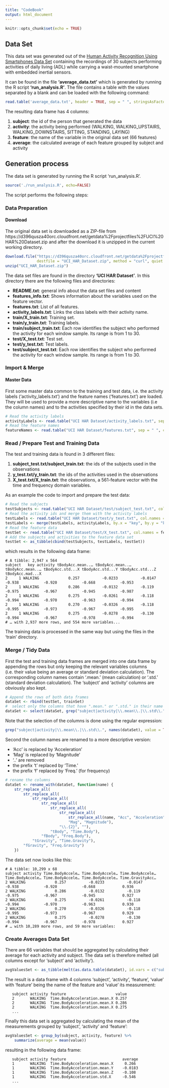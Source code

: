 ```yaml
---
title: "CodeBook"
output: html_document
---
```


```r
knitr::opts_chunk$set(echo = TRUE)
```

## Data Set

This data set was generated out of the [Human Activity Recognition Using Smartphones Data Set](http://archive.ics.uci.edu/ml/datasets/Human+Activity+Recognition+Using+Smartphones) 
containing the recordings of 30 subjects performing activities of daily living (ADL) 
while carrying a waist-mounted smartphone with embedded inertial sensors.

It can be found in the file **'average_data.txt'** which is generated by 
running the R script **'run_analysis.R'**. The file contains a table with the values
separated by a blank and can be loaded with the following command:

```r
read.table('average_data.txt', header = TRUE, sep = " ", stringsAsFactors = TRUE)
```

The resulting data frame has 4 columns:

1. **subject**: the id of the person that generated the data
2. **activity**: the activity being performed (WALKING, WALKING_UPSTAIRS, WALKING_DOWNSTAIRS, SITTING, STANDING, LAYING)
3. **feature**: the name of the variable in the original data set (66 features)
4. **average**: the calculated average of each feature grouped by subject and activity

## Generation process

The data set is generated by running the R script 'run_analysis.R'. 

```r
source('./run_analysis.R', echo=FALSE)
```

The script performs the following steps:

### Data Preparation

#### Download
The original data set is downloaded as a ZIP-file from https://d396qusza40orc.cloudfront.net/getdata%2Fprojectfiles%2FUCI%20HAR%20Dataset.zip 
and after the download it is unzipped in the current working directory.

```r
download.file("https://d396qusza40orc.cloudfront.net/getdata%2Fprojectfiles%2FUCI%20HAR%20Dataset.zip",
              destfile = "UCI_HAR_Dataset.zip", method = "curl", quiet = TRUE)
unzip("UCI_HAR_Dataset.zip")
```

The data set files are found in the directory **'UCI HAR Dataset'**. In this directory there are 
the following files and directories:

* **README.txt**: general info about the data set files and content
* **features_info.txt**: Shows information about the variables used on the feature vector.
* **features.txt**: List of all features.
* **activity_labels.txt**: Links the class labels with their activity name.
* **train/X_train.txt**: Training set.
* **train/y_train.txt**: Training labels.
* **train/subject_train.txt**: Each row identifies the subject who performed the activity for each window sample. Its range is from 1 to 30.
* **test/X_test.txt**: Test set.
* **test/y_test.txt**: Test labels.
* **test/subject_test.txt**: Each row identifies the subject who performed the activity for each window sample. Its range is from 1 to 30.

### Import & Merge

#### Master Data
First some master data common to the training and test data, i.e. the activity labels 
('activity_labels.txt') and the feature names ('features.txt') are loaded. They will
be used to provide a more descriptive name to the variables (i.e the column names) and
to the activities specified by their id in the data sets.

```r
# Read the activity labels
activityLabels <- read.table("UCI HAR Dataset/activity_labels.txt", sep = " ", col.names = c("key", "activity"))
# Read the feature names
featureNames <- read.table("UCI HAR Dataset/features.txt", sep = " ", col.names = c("key", "feature"))
```

### Read / Prepare Test and Training Data

The test and training data is found in 3 different files:

1. **subject_test.txt/subject_train.txt**: the ids of the subjects used in the observations
2. **y_test.txt/y_train.txt**: the ids of the activities used in the observations
3. **X_test.txt/X_train.txt**: the observations, a 561-feature vector with the time and frequency domain variables.

As an example the code to import and prepare the test data:

```r
# Read the subjects
testSubjects <- read.table("UCI HAR Dataset/test/subject_test.txt", col.names = c("subject"))
# Read the activity ids and merge them with the activity labels
testLabels <- read.table("UCI HAR Dataset/test/y_test.txt", col.names = c("key"))
testLabels <- merge(testLabels, activityLabels, by.x = "key", by.y = "key")
# Read the feature data
testSet <- read.table("UCI HAR Dataset/test/X_test.txt", col.names = featureNames$feature)
# Add the subjects and activities to the feature data set
testSet <- as_tibble(cbind(testSubjects, testLabels, testSet))
```

which results in the following data frame:

    # A tibble: 2,947 x 564
    subject   key activity tBodyAcc.mean..… tBodyAcc.mean..… tBodyAcc.mean..… tBodyAcc.std...X tBodyAcc.std...Y tBodyAcc.std...Z tBodyAcc.mad...X
    2     1 WALKING             0.257          -0.0233          -0.0147           -0.938           -0.920           -0.668           -0.953
    2     1 WALKING             0.286          -0.0132          -0.119            -0.975           -0.967           -0.945           -0.987
    2     1 WALKING             0.275          -0.0261          -0.118            -0.994           -0.970           -0.963           -0.994
    2     1 WALKING             0.270          -0.0326          -0.118            -0.995           -0.973           -0.967           -0.995
    2     1 WALKING             0.275          -0.0278          -0.130            -0.994           -0.967           -0.978           -0.994
    # … with 2,937 more rows, and 554 more variables...
    
The training data is processed in the same way but using the files in the 'train' directory.

### Merge / Tidy Data

First the test and training data frames are merged into one data frame by appending the rows
but only keeping the relevant variables columns (i.e. their value being an average 
or standard deviation calculation). The corresponding column names contain 
'.mean.' (mean calculation) or '.std.' (standard deviation calculation).
The 'subject' and 'activity' columns are obviously also kept. 

```r
# Append the rows of both data frames
dataSet <- rbind(testSet, trainSet)
#  select only the columns that have ".mean." or ".std." in their name (+ "subject" and "activity")
dataSet <- select(dataSet, grep("subject|activity|\\.mean\\.|\\.std\\.", names(dataSet), value = TRUE))
```

Note that the selection of the columns is done using the regular expression:

```r
grep("subject|activity|\\.mean\\.|\\.std\\.", names(dataSet), value = TRUE)
```

Second the column names are renamed to a more descriptive version:

* 'Acc' is replaced by 'Acceleration'
* 'Mag' is replaced by 'Magnitude'
* '..' are removed
* the prefix 't' replaced by 'Time.'
* the prefix 'f' replaced by 'Freq.' (for frequency)

```r
# rename the columns
dataSet <- rename_with(dataSet, function(name) {
    str_replace_all(
        str_replace_all(
            str_replace_all(
                str_replace_all(
                    str_replace_all(
                        str_replace_all(
                            str_replace_all(name, "Acc", "Acceleration"),
                            "Mag", "Magnitude"), 
                        "\\.{2}", ""), 
                    "tBody", "Time.Body"), 
                "fBody", "Freq.Body"), 
            "tGravity", "Time.Gravity"), 
        "fGravity", "Freq.Gravity")
    }) 
```

The data set now looks like this:

    # A tibble: 10,299 x 68
    subject activity Time.BodyAccele… Time.BodyAccele… Time.BodyAccele… Time.BodyAccele… Time.BodyAccele… Time.BodyAccele… Time.GravityAcc…
    2 WALKING             0.257          -0.0233          -0.0147           -0.938           -0.920           -0.668            0.936
    2 WALKING             0.286          -0.0132          -0.119            -0.975           -0.967           -0.945            0.927
    2 WALKING             0.275          -0.0261          -0.118            -0.994           -0.970           -0.963            0.930
    2 WALKING             0.270          -0.0326          -0.118            -0.995           -0.973           -0.967            0.929
    2 WALKING             0.275          -0.0278          -0.130            -0.994           -0.967           -0.978            0.927
    # … with 10,289 more rows, and 59 more variables:

### Create Averages Data Set

There are 66 variables that should be aggregated by calculating their average 
for each activity and subject. The data set is therefore melted (all columns except for 'subject' and 'activity').

```r
avgValuesSet <- as_tibble(melt(as.data.table(dataSet), id.vars = c("subject", "activity"), variable.name = "feature"))
```

The result is a data frame with 4 columns 'subject', 'activity', 'feature', 'value' with 'feature' being the name of the feature and 'value' its measurement:

       subject activity feature                      value
       2       WALKING  Time.BodyAcceleration.mean.X 0.257
       2       WALKING  Time.BodyAcceleration.mean.X 0.286
       2       WALKING  Time.BodyAcceleration.mean.X 0.275
       ...

Finally this data set is aggregated by calculating the mean of the measurements 
grouped by 'subject', 'activity' and 'feature':

```r
avgValuesSet <- group_by(subject, activity, feature) %>%
    summarize(average = mean(value))
```

resulting in the following data frame:

       subject activity feature                         average
       1       WALKING  Time.BodyAcceleration.mean.X     0.266 
       1       WALKING  Time.BodyAcceleration.mean.Y    -0.0183
       1       WALKING  Time.BodyAcceleration.mean.Z    -0.108 
       1       WALKING  Time.BodyAcceleration.std.X     -0.546 
       ...

